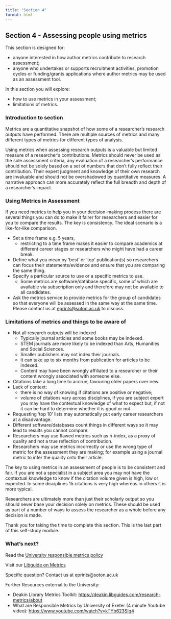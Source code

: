 ```yaml
---
title: "Section 4"
format: html
---
```


## **Section 4 -** Assessing people using metrics

This section is designed for:

-   anyone interested in how author metrics contribute to research assessment;
-   anyone who undertakes or supports recruitment activities, promotion cycles or funding/grants applications where author metrics may be used as an assessment tool.

In this section you will explore:

-   how to use metrics in your assessment;
-   limitations of metrics.

### Introduction to section

Metrics are a quantitative snapshot of how some of a researcher’s research outputs have performed. There are multiple sources of metrics and many different types of metrics for different types of analysis.

Using metrics when assessing research outputs is a valuable but limited measure of a researcher's contributions. Metrics should never be used as the sole assessment criteria, any evaluation of a researcher's performance should not be solely based on a set of numbers that don't fully reflect their contribution. Their expert judgment and knowledge of their own research are invaluable and should not be overshadowed by quantitative measures. A narrative approach can more accurately reflect the full breadth and depth of a researcher's impact.

### **Using Metrics in Assessment**

If you need metrics to help you in your decision-making process there are several things you can do to make it fairer for researchers and easier for you to compare the results. The key is consistency. The ideal scenario is a like-for-like comparison.

-   Set a time frame e.g. 5 years,
    -   restricting to a time frame makes it easier to compare academics at different career stages or researchers who might have had a career break.
-   Define what you mean by ‘best’ or ‘top’ publication(s) so researchers can focus their statements/evidence and ensure that you are comparing the same thing.
-   Specify a particular source to use or a specific metrics to use.
    -   Some metrics are software/database specific, some of which are available via subscription only and therefore may not be available to all candidates.
-   Ask the metrics service to provide metrics for the group of candidates so that everyone will be assessed in the same way at the same time. Please contact us at [eprints\@soton.ac.uk](mailto:eprints@soton.ac.uk) to discuss.

### **Limitations of metrics and things to be aware of**

-   Not all research outputs will be indexed
    -   Typically journal articles and some books may be indexed.
    -   STEM journals are more likely to be indexed than Arts, Humanities and Social Sciences.
    -   Smaller publishers may not index their journals.
    -   It can take up to six months from publication for articles to be indexed.
    -   Content may have been wrongly affiliated to a researcher or their content wrongly associated with someone else.  
-   Citations take a long time to accrue, favouring older papers over new.
-   Lack of context:
    -   there is no way of knowing if citations are positive or negative;
    -   volume of citations vary across disciplines, if you are subject expert you may have the contextual knowledge of what to expect but, if not it can be hard to determine whether it is good or not.
-   Requesting ‘top 10’ lists may automatically put early career researchers at a disadvantage.
-   Different software/databases count things in different ways so it may lead to results you cannot compare.
-   Researchers may use flawed metrics such as h-index, as a proxy of quality and not a true reflection of contribution.
-   Researchers may use metrics incorrectly or use the wrong type of metric for the assessment they are making; for example using a journal metric to infer the quality onto their article.

The key to using metrics in an assessment of people is to be consistent and fair. If you are not a specialist in a subject area you may not have the contextual knowledge to know if the citation volume given is high, low or expected. In some disciplines 15 citations is very high whereas in others it is more typical.

Researchers are ultimately more than just their scholarly output so you should never base your decision solely on metrics. These should be used as part of a number of ways to assess the researcher as a whole before any decision is made.

Thank you for taking the time to complete this section. This is the last part of this self-study module.

### **What’s next?**

Read the [University responsible metrics policy](https://www.southampton.ac.uk/about/governance/regulations-policies/policies/responsible-research-metrics){target="_blank"}

Visit our [Libguide on Metrics](https://library.soton.ac.uk/bibliometrics){target="_blank"}

Specific question? Contact us at eprints\@soton.ac.uk

Further Resources external to the University:

-   Deakin Library Metrics Toolkit: [https://deakin.libguides.com/research-metrics/about](https://deakin.libguides.com/research-metrics/about){target="_blank"}
-   What are Responsible Metrics by University of Exeter (4 minute Youtube video): [https://www.youtube.com/watch?v=kTYb623Slg4](https://www.youtube.com/watch?v=kTYb623Slg4){target="_blank"}
